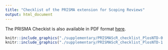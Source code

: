 ```yaml
---
title: "Checklist of the PRISMA extension for Scoping Reviews"
output: html_document
--- 
```


The PRISMA Checkist is also available in PDF format [here]("https://github.com/mlayan/RabiesScopingReview/blob/gh-pages/supplementary/PRISMAScR_checklist_PlosNTD.pdf").


```r
knitr::include_graphics("./supplementary/PRISMAScR_checklist_PlosNTD-0.png")
knitr::include_graphics("./supplementary/PRISMAScR_checklist_PlosNTD-1.png")
```